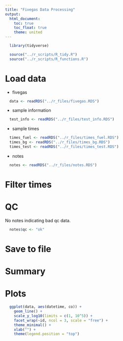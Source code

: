 ```yaml
---
title: "Fivegas Data Processing"
output:
  html_document:
    toc: true
    toc_float: true
    theme: united
---
```


```r
  library(tidyverse)
```

```r
  source("../r_scripts/R_tidy.R")
  source("../r_scripts/R_functions.R")
```

# Load data

* fivegas

```r
  data <- readRDS("../r_files/fivegas.RDS")
```

* sample information

```r
  test_info <- readRDS("../r_files/test_info.RDS")
```

* sample times

```r
  times_fuel <- readRDS("../r_files/times_fuel.RDS")
  times_bg <- readRDS("../r_files/times_bg.RDS")
  times_test <- readRDS("../r_files/times_test.RDS")
```

* notes

```r
  notes <- readRDS("../r_files/notes.RDS")
```

# Filter times



# QC

No notes indicating bad qc data.

```r
  notes$qc <- "ok"
```

# Save to file

# Summary


# Plots

```r
  ggplot(data, aes(datetime, co)) + 
    geom_line() +
    scale_y_log10(limits = c(1, 10^5)) +
    facet_wrap(~id, ncol = 3, scale = "free") +
    theme_minimal() +
    xlab("") +
    theme(legend.position = "top")
```
